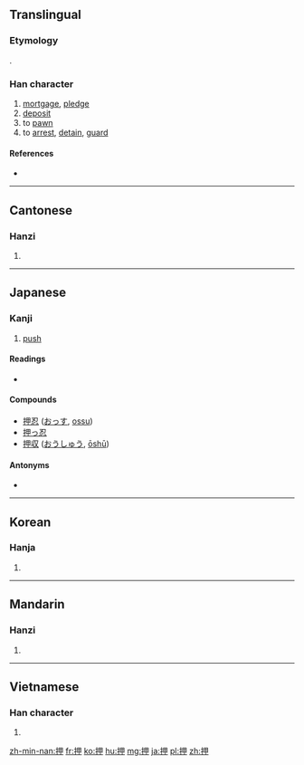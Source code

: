 ==Translingual==

===Etymology===
{{Han compound|手|甲|ls=psc|c1=s|c2=p|alt1=扌}}.

===Han character===
{{Han char|rn=64|rad=手|as=05|sn=8|four=5605<sub>0</sub>|canj=手田中 (QWL)}}

# [[mortgage]], [[pledge]]
# [[deposit]]
# to [[pawn]]
# to [[arrest]], [[detain]], [[guard]]

====References====
* {{Han ref|kx=0424.070|dkj=11929|dj=0772.030|hdz=31851.080|uh=62BC|ud=25276|bh=A9E3|bd=43491}}

----

==Cantonese==

===Hanzi===
{{yue-hanzi|jyut=[[aap3]], [[aat3]]|y=aap3, aat3}}

# {{defn|lang=yue|sort=手05}}

----

==Japanese==

===Kanji===
{{ja-kanji|grade=c|rs=手05}}

# [[push]]
{{attention|ja|more glosses and/or senses may be needed. I added [[push]] as the single character is often used as signs on doors with this meaning.}}

====Readings====
* {{ja-readings|goon=|kanon=[[おう]] (ō), [[こう]] (kō)|kun=[[おす]] (osu), [[おさえる]] (osaeru), [[おし]] (oshi)}}

====Compounds====
* [[押忍]] ([[おっす]], [[ossu]])
* [[押っ忍]]
* [[押収]] ([[おうしゅう]], [[ōshū]])

====Antonyms====
* {{l|ja|引||pull}}

----

==Korean==

===Hanja===
{{ko-hanja|hangeul=[[압]], [[갑]]|eumhun=|rv=ap, gap|mr=ap, kap|y=ap, kap}}

# {{defn|lang=ko|sort=手05}}

----

==Mandarin==

===Hanzi===
{{cmn-hanzi|pin=[[xiá]] ([[xia2]]), [[yā]] ([[ya1]])|wg=hsia<sup>2</sup>, ya<sup>1</sup>}}

# {{defn|lang=cmn|sort=手05}}

----

==Vietnamese==

===Han character===
{{vi-hantu|[[áp]], [[ắp]], [[ép]], [[ẹp]], [[ét]], [[ếp]], [[ghép]], [[giẹp]], [[ốp]], [[ướp]]|rs=手05}}

# {{defn|lang=vi|sort=手05}}

[[zh-min-nan:押]]
[[fr:押]]
[[ko:押]]
[[hu:押]]
[[mg:押]]
[[ja:押]]
[[pl:押]]
[[zh:押]]